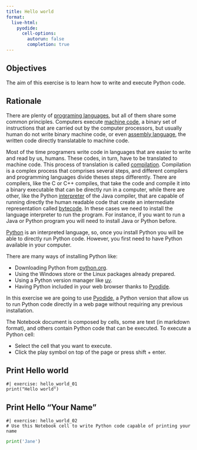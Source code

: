 ```yaml
---
title: Hello world
format:
  live-html:
    pyodide:
      cell-options:
        autorun: false
        completion: true
---
```




## Objectives

The aim of this exercise is to learn how to write and execute Python code.

## Rationale

There are plenty of [programing languages](https://en.wikipedia.org/wiki/List_of_programming_languages), but all of them share some common principles.
Computers execute [machine code](https://en.wikipedia.org/wiki/Machine_code), a binary set of instructions that are carried out by the computer processors, but usually human do not write binary machine code, or even [assembly language](https://en.wikipedia.org/wiki/Assembly_language), the written code directly translatable to machine code.

Most of the time programers write code in languages that are easier to write and read by us, humans. These codes, in turn, have to be translated to machine code. This process of translation is called [compilation](https://en.wikipedia.org/wiki/Compiler). Compilation is a complex process that comprises several steps, and different compilers and programming languages divide theses steps differently.
There are compilers, like the C or C++ compiles, that take the code and compile it into a binary executable that can be directly run in a computer, while there are other, like the Python [interpreter](https://en.wikipedia.org/wiki/Interpreter_(computing)) of the Java compiler, that are capable of running directly the human readable code that create an intermediate representation called [bytecode](https://en.wikipedia.org/wiki/Bytecode).
In these cases we need to install the language interpreter to run the program. For instance, if you want to run a Java or Python program you will need to install Java or Python before.

[Python](https://en.wikipedia.org/wiki/Python_(programming_language)) is an interpreted language, so, once you install Python you will be able to directly run Python code.
However, you first need to have Python available in your computer.

There are many ways of installing Python like:

  - Downloading Python from [python.org](https://www.python.org/).
  - Using the Windows store or the Linux packages already prepared.
  - Using a Python version manager like [uv](https://docs.astral.sh/uv/).
  - Having Python included in your web browser thanks to [Pyodide](https://pyodide.org/).

In this exercise we are going to use [Pyodide](https://pyodide.org/), a Python version that allow us to run Python code directly in a web page without requiring any previous installation.

The Notebook document is composed by cells, some are text (in markdown format), and others contain Python code that can be executed.
To execute a Python cell:

  - Select the cell that you want to execute.
  - Click the play symbol on top of the page or press shift + enter.

## Print Hello world

```pyodide
#| exercise: hello_world_01
print("Hello world")
```

## Print Hello "Your Name"

```pyodide
#| exercise: hello_world_02
# Use this Notebook cell to write Python code capable of printing your name
```

::: { .solution exercise="hello_world_02" }
::: { .callout-tip collapse="false"}

```python
print('Jane')
```

:::
:::

